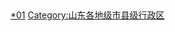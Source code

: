 {{catmore|淄博市|山东省淄博市}}
[[Category:淄博行政区划|*01]]
[[Category:山东各地级市县级行政区|Category:山东各地级市县级行政区]]
<br>{{hideh
|Head = 淄博各区县所辖乡镇与街道
|FrameStyle   = border:solid 1px #0000ff;
|HeadStyle    = text-align:left;background:transparent;
|ContentStyle = background: #FFFFE0;
}}
{{edit|Template:淄博市张店区行政区划}}{{淄博市张店区行政区划|state=expanded}}<br>
{{edit|Template:淄博市临淄区行政区划}}{{淄博市临淄区行政区划|state=expanded}}<br>
{{edit|Template:淄博市淄川区行政区划}}{{淄博市淄川区行政区划|state=expanded}}<br>
{{edit|Template:淄博市博山区行政区划}}{{淄博市博山区行政区划|state=expanded}}<br>
{{edit|Template:淄博市周村区行政区划}}{{淄博市周村区行政区划|state=expanded}}<br>
{{edit|Template:桓台县行政区划}}{{桓台县行政区划|state=expanded}}<br>
{{edit|Template:高青县行政区划}}{{高青县行政区划|state=expanded}}<br>
{{edit|Template:沂源县行政区划}}{{沂源县行政区划|state=expanded}}<br>
{{hidef}}